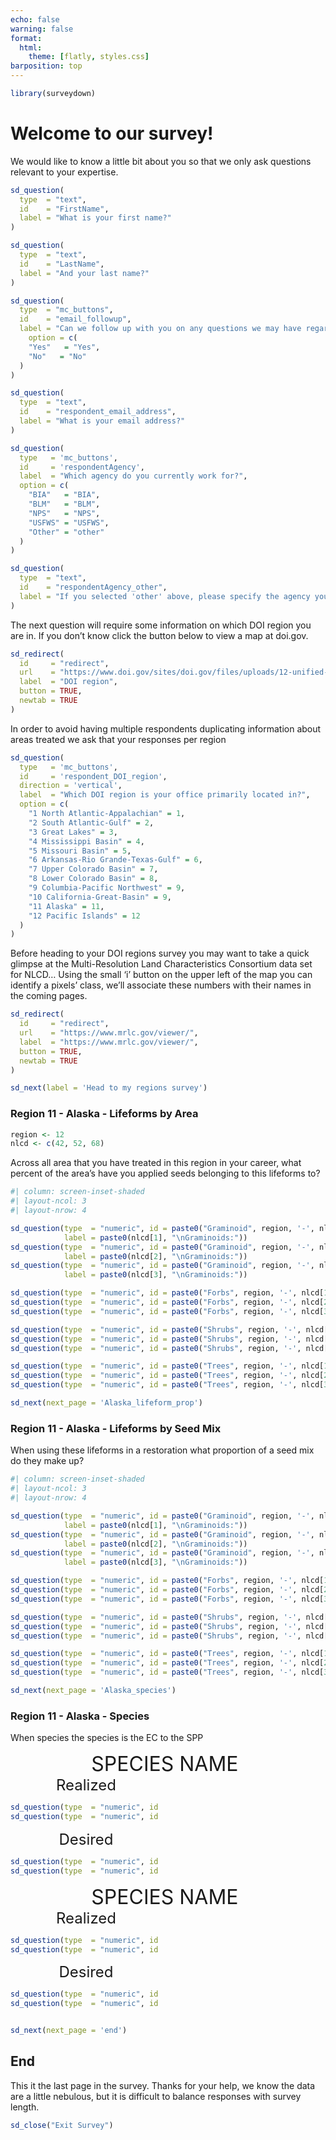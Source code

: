 ```yaml
---
echo: false
warning: false
format:
  html:
    theme: [flatly, styles.css]
barposition: top 
---
```


```r
library(surveydown)
```

::: {#welcome .sd-page}

# Welcome to our survey!

We would like to know a little bit about you so that we only ask questions relevant to your expertise.  

```r
sd_question(
  type  = "text",
  id    = "FirstName",
  label = "What is your first name?"
)

sd_question(
  type  = "text",
  id    = "LastName",
  label = "And your last name?"
)

sd_question(
  type  = "mc_buttons",
  id    = "email_followup",
  label = "Can we follow up with you on any questions we may have regarding the survey?",
    option = c(
    "Yes"   = "Yes",
    "No"   = "No"
  )
)

sd_question(
  type  = "text",
  id    = "respondent_email_address",
  label = "What is your email address?"
)
```

```r
sd_question(
  type   = 'mc_buttons',
  id     = 'respondentAgency',
  label  = "Which agency do you currently work for?",
  option = c(
    "BIA"   = "BIA",
    "BLM"   = "BLM",
    "NPS"   = "NPS",
    "USFWS" = "USFWS",
    "Other" = "other"
  )
)

sd_question(
  type  = "text",
  id    = "respondentAgency_other", 
  label = "If you selected 'other' above, please specify the agency you work for:"
)
```

The next question will require some information on which DOI region you are in.
If you don't know click the button below to view a map at doi.gov.

```r
sd_redirect(
  id     = "redirect",
  url    = "https://www.doi.gov/sites/doi.gov/files/uploads/12-unified-regions-based-on-watersheds-17x11-250dpi-20191018.pdf",
  label  = "DOI region",
  button = TRUE,
  newtab = TRUE
)
```

In order to avoid having multiple respondents duplicating information about areas treated we ask that your responses per region 

```r
sd_question(
  type   = 'mc_buttons',
  id     = 'respondent_DOI_region',
  direction = 'vertical', 
  label  = "Which DOI region is your office primarily located in?",
  option = c(
    "1 North Atlantic-Appalachian" = 1,
    "2 South Atlantic-Gulf" = 2,
    "3 Great Lakes" = 3,
    "4 Mississippi Basin" = 4,
    "5 Missouri Basin" = 5,
    "6 Arkansas-Rio Grande-Texas-Gulf" = 6,
    "7 Upper Colorado Basin" = 7,
    "8 Lower Colorado Basin" = 8,
    "9 Columbia-Pacific Northwest" = 9,
    "10 California-Great-Basin" = 9,
    "11 Alaska" = 11,
    "12 Pacific Islands" = 12
  )
)
```

Before heading to your DOI regions survey you may want to take a quick glimpse at the Multi-Resolution Land Characteristics Consortium data set for NLCD... Using the small 'i' button on the upper left of the map you can identify a pixels' class, we'll associate these numbers with their names in the coming pages. 

```r
sd_redirect(
  id     = "redirect",
  url    = "https://www.mrlc.gov/viewer/",
  label  = "https://www.mrlc.gov/viewer/",
  button = TRUE,
  newtab = TRUE
)
```

```r
sd_next(label = 'Head to my regions survey')
```

:::


::: {#Alaska_lifeform_area .sd-page}

### Region 11 - Alaska - Lifeforms by Area

```r
region <- 12
nlcd <- c(42, 52, 68)
```

Across all area that you have treated in this region in your career, what percent of the area's have you applied seeds belonging to this lifeforms to? 

```r
#| column: screen-inset-shaded
#| layout-ncol: 3
#| layout-nrow: 4

sd_question(type  = "numeric", id = paste0("Graminoid", region, '-', nlcd[1], "area"), 
            label = paste0(nlcd[1], "\nGraminoids:"))
sd_question(type  = "numeric", id = paste0("Graminoid", region, '-', nlcd[2], "area"), 
            label = paste0(nlcd[2], "\nGraminoids:"))
sd_question(type  = "numeric", id = paste0("Graminoid", region, '-', nlcd[3], "area"),
            label = paste0(nlcd[3], "\nGraminoids:"))

sd_question(type  = "numeric", id = paste0("Forbs", region, '-', nlcd[1], "area"), label = "Forbs:")
sd_question(type  = "numeric", id = paste0("Forbs", region, '-', nlcd[2], "area"), label = "Forbs:")
sd_question(type  = "numeric", id = paste0("Forbs", region, '-', nlcd[3], "area"), label = "Forbs:")

sd_question(type  = "numeric", id = paste0("Shrubs", region, '-', nlcd[1], "area"), label = "Shrubs:")
sd_question(type  = "numeric", id = paste0("Shrubs", region, '-', nlcd[2], "area"), label = "Shrubs:")
sd_question(type  = "numeric", id = paste0("Shrubs", region, '-', nlcd[3], "area"), label = "Shrubs:")

sd_question(type  = "numeric", id = paste0("Trees", region, '-', nlcd[1], "area"), label = "Trees:")
sd_question(type  = "numeric", id = paste0("Trees", region, '-', nlcd[2], "area"), label = "Trees:")
sd_question(type  = "numeric", id = paste0("Trees", region, '-', nlcd[3], "area"), label = "Trees:")
```

```r
sd_next(next_page = 'Alaska_lifeform_prop')
```
:::

::: {#Alaska_lifeform_prop .sd-page} 

### Region 11 - Alaska - Lifeforms by Seed Mix

When using these lifeforms in a restoration what proportion of a seed mix do they make up? 

```r
#| column: screen-inset-shaded
#| layout-ncol: 3
#| layout-nrow: 4

sd_question(type  = "numeric", id = paste0("Graminoid", region, '-', nlcd[1], "area"), 
            label = paste0(nlcd[1], "\nGraminoids:"))
sd_question(type  = "numeric", id = paste0("Graminoid", region, '-', nlcd[2], "area"), 
            label = paste0(nlcd[2], "\nGraminoids:"))
sd_question(type  = "numeric", id = paste0("Graminoid", region, '-', nlcd[3], "area"),
            label = paste0(nlcd[3], "\nGraminoids:"))

sd_question(type  = "numeric", id = paste0("Forbs", region, '-', nlcd[1], "area"), label = "Forbs:")
sd_question(type  = "numeric", id = paste0("Forbs", region, '-', nlcd[2], "area"), label = "Forbs:")
sd_question(type  = "numeric", id = paste0("Forbs", region, '-', nlcd[3], "area"), label = "Forbs:")

sd_question(type  = "numeric", id = paste0("Shrubs", region, '-', nlcd[1], "area"), label = "Shrubs:")
sd_question(type  = "numeric", id = paste0("Shrubs", region, '-', nlcd[2], "area"), label = "Shrubs:")
sd_question(type  = "numeric", id = paste0("Shrubs", region, '-', nlcd[3], "area"), label = "Shrubs:")

sd_question(type  = "numeric", id = paste0("Trees", region, '-', nlcd[1], "area"), label = "Trees:")
sd_question(type  = "numeric", id = paste0("Trees", region, '-', nlcd[2], "area"), label = "Trees:")
sd_question(type  = "numeric", id = paste0("Trees", region, '-', nlcd[3], "area"), label = "Trees:")
```

```r
sd_next(next_page = 'Alaska_species')
```

::::: 

::::: {#Alaska_species .sd-page} 

### Region 11 - Alaska - Species 

When species the species is the EC to the SPP

:::: {.column .species-odd width="98%"} 

<center>
<font size="6">
SPECIES NAME 
</font>
</center> 

::: {.column .species-numbers width="49%"} 

<center>
<font size="5">
Realized
</font>
</center>

```r
sd_question(type  = "numeric", id = paste0("Trees", region, '-', nlcd[1], "area"), label = "Proportion of Area?")
sd_question(type  = "numeric", id = paste0("Trees", region, '-', nlcd[1], "area"), label = "Proportion of Seedmix?")
```

:::

::: {.column .species-numbers width="49%"} 

<center>
<font size="5">
Desired
</font>
</center>

```r
sd_question(type  = "numeric", id = paste0("Trees", region, '-', nlcd[1], "area"), label = "Proportion of Area?")
sd_question(type  = "numeric", id = paste0("Trees", region, '-', nlcd[1], "area"), label = "Proportion of Seedmix?")
```

:::

::::

:::: {.column .species-even width="98%"} 

<center>
<font size="6">
SPECIES NAME 
</font>
</center>

::: {.column .species-numbers width="49%"} 

<center>
<font size="5">
Realized
</font>
</center>

```r
sd_question(type  = "numeric", id = paste0("Trees", region, '-', nlcd[1], "area"), label = "Proportion of Area?")
sd_question(type  = "numeric", id = paste0("Trees", region, '-', nlcd[1], "area"), label = "Proportion of Seedmix?")
```

:::

::: {.column .species-numbers width="49%"} 

<center>
<font size="5">
Desired
</font>
</center>

```r
sd_question(type  = "numeric", id = paste0("Trees", region, '-', nlcd[1], "area"), label = "Proportion of Area?")
sd_question(type  = "numeric", id = paste0("Trees", region, '-', nlcd[1], "area"), label = "Proportion of Seedmix?")
```

:::

::::

```r
sd_next(next_page = 'end')
```

:::::

::: {#end .sd-page}

## End

This it the last page in the survey. Thanks for your help, we know the data are a little nebulous, but it is difficult to balance responses with survey length. 

```r
sd_close("Exit Survey")
```

::: 

